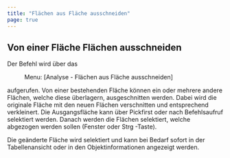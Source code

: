 ```yaml
---
title: "Flächen aus Fläche ausschneiden"
page: true
---
```

## Von einer Fl&#228;che Fl&#228;chen ausschneiden

Der Befehl wird &#252;ber das  <Menu> Menu: [Analyse - Flächen aus Fläche ausschneiden] </Menu>  aufgerufen.
Von einer bestehenden Fl&#228;che k&#246;nnen ein oder mehrere andere Fl&#228;chen, welche diese &#252;berlagern, ausgeschnitten werden. Dabei wird die originale Fl&#228;che mit den neuen Fl&#228;chen verschnitten und entsprechend verkleinert. Die Ausgangsfl&#228;che kann &#252;ber Pickfirst oder nach Befehlsaufruf selektiert werden. Danach werden die Fl&#228;chen selektiert, welche abgezogen werden sollen (Fenster oder  <Border>Strg</Border> -Taste).

Die ge&#228;nderte Fl&#228;che wird selektiert und kann bei Bedarf sofort in der Tabellenansicht oder in den Objektinformationen angezeigt werden.
